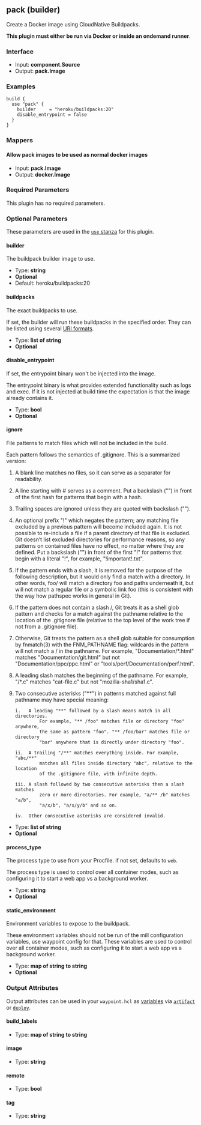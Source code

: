 ## pack (builder)

Create a Docker image using CloudNative Buildpacks.

**This plugin must either be run via Docker or inside an ondemand runner**.

### Interface

- Input: **component.Source**
- Output: **pack.Image**

### Examples

```hcl
build {
  use "pack" {
	builder     = "heroku/buildpacks:20"
	disable_entrypoint = false
  }
}
```

### Mappers

#### Allow pack images to be used as normal docker images

- Input: **pack.Image**
- Output: **docker.Image**

### Required Parameters

This plugin has no required parameters.

### Optional Parameters

These parameters are used in the [`use` stanza](/docs/waypoint-hcl/use) for this plugin.

#### builder

The buildpack builder image to use.

- Type: **string**
- **Optional**
- Default: heroku/buildpacks:20

#### buildpacks

The exact buildpacks to use.

If set, the builder will run these buildpacks in the specified order. They can be listed using several [URI formats](https://buildpacks.io/docs/app-developer-guide/specific-buildpacks).

- Type: **list of string**
- **Optional**

#### disable_entrypoint

If set, the entrypoint binary won't be injected into the image.

The entrypoint binary is what provides extended functionality such as logs and exec. If it is not injected at build time the expectation is that the image already contains it.

- Type: **bool**
- **Optional**

#### ignore

File patterns to match files which will not be included in the build.

Each pattern follows the semantics of .gitignore. This is a summarized version:

1.  A blank line matches no files, so it can serve as a separator
    for readability.

2.  A line starting with # serves as a comment. Put a backslash ("\")
    in front of the first hash for patterns that begin with a hash.

3.  Trailing spaces are ignored unless they are quoted with backslash ("\").

4.  An optional prefix "!" which negates the pattern; any matching file
    excluded by a previous pattern will become included again. It is not
    possible to re-include a file if a parent directory of that file is
    excluded. Git doesn’t list excluded directories for performance reasons,
    so any patterns on contained files have no effect, no matter where they
    are defined. Put a backslash ("\") in front of the first "!" for
    patterns that begin with a literal "!", for example, "\!important!.txt".

5.  If the pattern ends with a slash, it is removed for the purpose of the
    following description, but it would only find a match with a directory.
    In other words, foo/ will match a directory foo and paths underneath it,
    but will not match a regular file or a symbolic link foo (this is
    consistent with the way how pathspec works in general in Git).

6.  If the pattern does not contain a slash /, Git treats it as a shell glob
    pattern and checks for a match against the pathname relative to the
    location of the .gitignore file (relative to the top level of the work
    tree if not from a .gitignore file).

7.  Otherwise, Git treats the pattern as a shell glob suitable for
    consumption by fnmatch(3) with the FNM_PATHNAME flag: wildcards in the
    pattern will not match a / in the pathname. For example,
    "Documentation/\*.html" matches "Documentation/git.html" but not
    "Documentation/ppc/ppc.html" or "tools/perf/Documentation/perf.html".

8.  A leading slash matches the beginning of the pathname. For example,
    "/\*.c" matches "cat-file.c" but not "mozilla-sha1/sha1.c".

9.  Two consecutive asterisks ("\*\*") in patterns matched against full
    pathname may have special meaning:

        i.   A leading "**" followed by a slash means match in all directories.
        		 For example, "** /foo" matches file or directory "foo" anywhere,
        		 the same as pattern "foo". "** /foo/bar" matches file or directory
        		 "bar" anywhere that is directly under directory "foo".

        ii.  A trailing "/**" matches everything inside. For example, "abc/**"
        		 matches all files inside directory "abc", relative to the location
        		 of the .gitignore file, with infinite depth.

        iii. A slash followed by two consecutive asterisks then a slash matches
        		 zero or more directories. For example, "a/** /b" matches "a/b",
        		 "a/x/b", "a/x/y/b" and so on.

        iv.  Other consecutive asterisks are considered invalid.

- Type: **list of string**
- **Optional**

#### process_type

The process type to use from your Procfile. if not set, defaults to `web`.

The process type is used to control over all container modes, such as configuring it to start a web app vs a background worker.

- Type: **string**
- **Optional**

#### static_environment

Environment variables to expose to the buildpack.

These environment variables should not be run of the mill configuration variables, use waypoint config for that. These variables are used to control over all container modes, such as configuring it to start a web app vs a background worker.

- Type: **map of string to string**
- **Optional**

### Output Attributes

Output attributes can be used in your `waypoint.hcl` as [variables](/docs/waypoint-hcl/variables) via [`artifact`](/docs/waypoint-hcl/variables/artifact) or [`deploy`](/docs/waypoint-hcl/variables/deploy).

#### build_labels

- Type: **map of string to string**

#### image

- Type: **string**

#### remote

- Type: **bool**

#### tag

- Type: **string**
